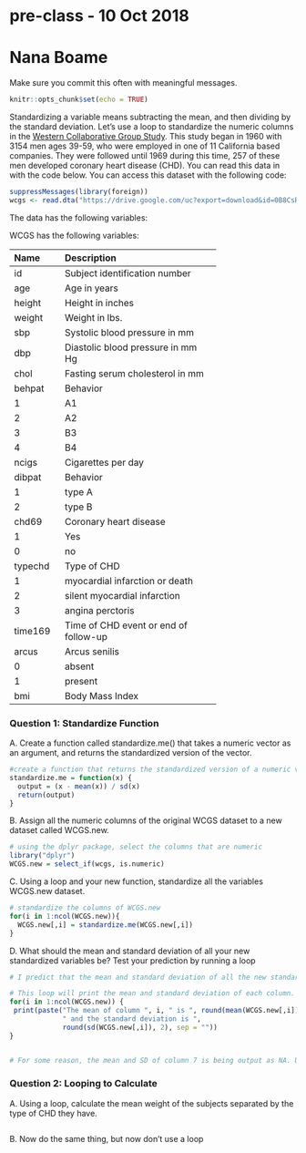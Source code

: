 # pre-class - 10 Oct 2018
# Nana Boame


Make sure you commit this often with meaningful messages. 



```{r setup, include=FALSE}
knitr::opts_chunk$set(echo = TRUE)
```








Standardizing a variable means subtracting the mean, and then dividing by the standard deviation. Let’s use a loop to standardize the numeric columns in the [Western Collaborative Group Study](https://clinicaltrials.gov/ct2/show/NCT00005174). This study began in 1960 with 3154 men ages 39-59, who were employed in one of 11 California based companies. They were followed until 1969 during this time, 257 of these men developed coronary heart disease (CHD). You can read this data in with the code below. You can access this dataset with the following code:

```{R}

suppressMessages(library(foreign))
wcgs <- read.dta("https://drive.google.com/uc?export=download&id=0B8CsRLdwqzbzYWxfN3ExQllBQkU")
```

The data has the following variables:



WCGS has the following variables:

-----------------------------------------------------------
Name    Description
------- -------------------------------------------
id      Subject identification number

age     Age in years

height  Height in inches

weight  Weight in lbs.

sbp     Systolic blood pressure in mm 

dbp     Diastolic blood pressure in mm Hg

chol    Fasting serum cholesterol in mm 

behpat  Behavior

  1       A1

  2       A2

  3       B3

  4       B4

ncigs   Cigarettes per day

dibpat  Behavior

1       type A

2       type B

chd69   Coronary heart disease

1       Yes

0       no

typechd Type of CHD

1       myocardial infarction or death

2       silent myocardial infarction

3       angina perctoris

time169 Time of CHD event or end of follow-up

arcus   Arcus senilis

0       absent

1       present

bmi     Body Mass Index
-----------------------------------------------------------


### Question 1: Standardize Function

A. Create a function called standardize.me() that takes a numeric vector as an argument, and returns the standardized version of the vector.
```{r}
#create a function that returns the standardized version of a numeric vector
standardize.me = function(x) {
  output = (x - mean(x)) / sd(x)
  return(output)
}
```

B. Assign all the numeric columns of the original WCGS dataset to a new dataset called WCGS.new.
```{r}
# using the dplyr package, select the columns that are numeric
library("dplyr")
WCGS.new = select_if(wcgs, is.numeric)
```

C. Using a loop and your new function, standardize all the variables WCGS.new dataset.
```{r}
# standardize the columns of WCGS.new
for(i in 1:ncol(WCGS.new)){
  WCGS.new[,i] = standardize.me(WCGS.new[,i])
}
```

D. What should the mean and standard deviation of all your new standardized variables be? Test your prediction by running a loop
```{r}
# I predict that the mean and standard deviation of all the new standardized variables should be 0 and 1, respectively. 

# This loop will print the mean and standard deviation of each column.
for(i in 1:ncol(WCGS.new)) {
 print(paste("The mean of column ", i, " is ", round(mean(WCGS.new[,i]), 2), 
             " and the standard deviation is ",
             round(sd(WCGS.new[,i]), 2), sep = ""))
}


# For some reason, the mean and SD of column 7 is being output as NA. Unsure why this is happening given that there are no missing values..
```



### Question 2: Looping to Calculate

A. Using a loop, calculate the mean weight of the subjects separated by the type of CHD they have.
```{r}

```

B. Now do the same thing, but now don't use a loop
```{r}

```


